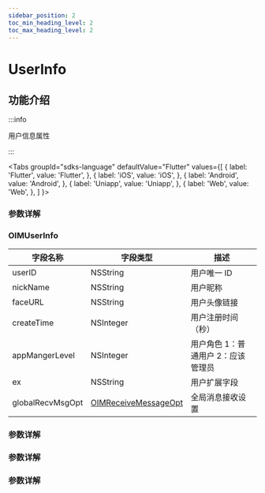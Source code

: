 ```yaml
---
sidebar_position: 2
toc_min_heading_level: 2
toc_max_heading_level: 2
---
```


# UserInfo

## 功能介绍

:::info

用户信息属性

:::

<Tabs
groupId="sdks-language"
defaultValue="Flutter"
values={[
{ label: 'Flutter', value: 'Flutter', },
{ label: 'iOS', value: 'iOS', },
{ label: 'Android', value: 'Android', },
{ label: 'Uniapp', value: 'Uniapp', },
{ label: 'Web', value: 'Web', },
]
}>

<TabItem value="Flutter">

### 参数详解

</TabItem>

<TabItem value="iOS">

### OIMUserInfo

| 字段名称         | 字段类型                                        | 描述                               |
| ---------------- | ----------------------------------------------- | ---------------------------------- |
| userID           | NSString                                        | 用户唯一 ID                        |
| nickName         | NSString                                        | 用户昵称                           |
| faceURL          | NSString                                        | 用户头像链接                       |
| createTime       | NSInteger                                       | 用户注册时间（秒）                 |
| appMangerLevel   | NSInteger                                       | 用户角色 1：普通用户 2：应该管理员 |
| ex               | NSString                                        | 用户扩展字段                       |
| globalRecvMsgOpt | [OIMReceiveMessageOpt](docs/sdks/Enum/User.mdx) | 全局消息接收设置                   |

</TabItem>

<TabItem value="Android">

### 参数详解

</TabItem>

<TabItem value="Web">

### 参数详解

</TabItem>

<TabItem value="Uniapp">

### 参数详解

</TabItem>

</Tabs>
